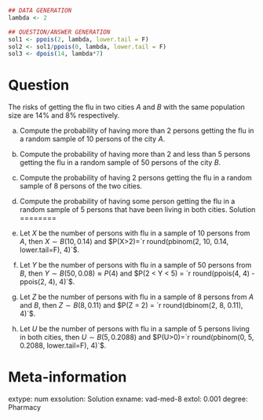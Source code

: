 
```r
## DATA GENERATION
lambda <- 2

## QUESTION/ANSWER GENERATION
sol1 <- ppois(2, lambda, lower.tail = F)
sol2 <- sol1/ppois(0, lambda, lower.tail = F)
sol3 <- dpois(14, lambda*7)
```

Question
========
The risks of getting the flu in two cities $A$ and $B$ with the same population size are 14% and 8% respectively.
 

a. Compute the probability of having more than 2 persons getting the flu in a random sample of 10 persons of the city $A$.

a. Compute the probability of having more than 2 and less than 5 persons getting the flu in a random sample of 50 persons of the city $B$.

a. Compute the probability of having 2 persons getting the flu in a random sample of 8 persons of the two cities.

a. Compute the probability of having some person getting the flu in a random sample of 5 persons that have been living in both cities.
    Solution
========

a. Let $X$ be the number of persons with flu in a sample of 10 persons from $A$, then $X\sim B(10, 0.14)$ and $P(X>2)=`r round(pbinom(2, 10, 0.14, lower.tail=F), 4)`$.

a. Let $Y$ be the number of persons with flu in a sample of 50 persons from $B$, then $Y\sim B(50, 0.08)\approx P(4)$ and $P(2 < Y < 5) = `r round(ppois(4, 4) - ppois(2, 4), 4)`$.

a. Let $Z$ be the number of persons with flu in a sample of 8 persons from $A$ and $B$, then $Z\sim B(8, 0.11)$ and $P(Z = 2) = `r round(dbinom(2, 8, 0.11), 4)`$.

a. Let $U$ be the number of persons with flu in a sample of 5 persons living in both cities, then $U\sim B(5, 0.2088)$ and $P(U>0)=`r round(pbinom(0, 5, 0.2088, lower.tail=F), 4)`$.

Meta-information 
================
extype: num
exsolution: Solution
exname: vad-med-8
extol: 0.001
degree: Pharmacy
 
